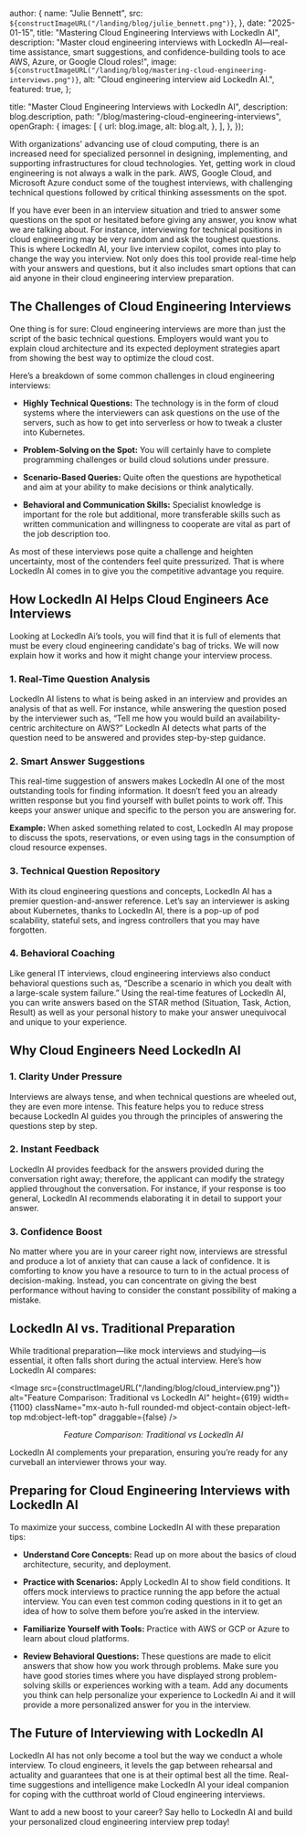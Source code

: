 
  author: {
    name: "Julie Bennett",
    src: `${constructImageURL("/landing/blog/julie_bennett.png")}`,
  },
  date: "2025-01-15",
  title: "Mastering Cloud Engineering Interviews with LockedIn AI",
  description:
    "Master cloud engineering interviews with LockedIn AI—real-time assistance, smart suggestions, and confidence-building tools to ace AWS, Azure, or Google Cloud roles!",
  image: `${constructImageURL("/landing/blog/mastering-cloud-engineering-interviews.png")}`,
  alt: "Cloud engineering interview aid LockedIn AI.",
  featured: true,
};

  title: "Master Cloud Engineering Interviews with LockedIn AI",
  description: blog.description,
  path: "/blog/mastering-cloud-engineering-interviews",
  openGraph: {
    images: [
      {
        url: blog.image,
        alt: blog.alt,
      },
    ],
  },
});


With organizations' advancing use of cloud computing, there is an increased need for specialized personnel in designing, implementing, and supporting infrastructures for cloud technologies. Yet, getting work in cloud engineering is not always a walk in the park. AWS, Google Cloud, and Microsoft Azure conduct some of the toughest interviews, with challenging technical questions followed by critical thinking assessments on the spot.

If you have ever been in an interview situation and tried to answer some questions on the spot or hesitated before giving any answer, you know what we are talking about. For instance, interviewing for technical positions in cloud engineering may be very random and ask the toughest questions. This is where LockedIn AI, your live interview copilot, comes into play to change the way you interview. Not only does this tool provide real-time help with your answers and questions, but it also includes smart options that can aid anyone in their cloud engineering interview preparation.

## The Challenges of Cloud Engineering Interviews

One thing is for sure: Cloud engineering interviews are more than just the script of the basic technical questions. Employers would want you to explain cloud architecture and its expected deployment strategies apart from showing the best way to optimize the cloud cost.

Here’s a breakdown of some common challenges in cloud engineering interviews:

- **Highly Technical Questions:** The technology is in the form of cloud systems where the interviewers can ask questions on the use of the servers, such as how to get into serverless or how to tweak a cluster into Kubernetes.

- **Problem-Solving on the Spot:** You will certainly have to complete programming challenges or build cloud solutions under pressure.

- **Scenario-Based Queries:** Quite often the questions are hypothetical and aim at your ability to make decisions or think analytically.

- **Behavioral and Communication Skills:** Specialist knowledge is important for the role but additional, more transferable skills such as written communication and willingness to cooperate are vital as part of the job description too.

As most of these interviews pose quite a challenge and heighten uncertainty, most of the contenders feel quite pressurized. That is where LockedIn AI comes in to give you the competitive advantage you require.

## How LockedIn AI Helps Cloud Engineers Ace Interviews

Looking at LockedIn Ai’s tools, you will find that it is full of elements that must be every cloud engineering candidate's bag of tricks. We will now explain how it works and how it might change your interview process.

### 1. Real-Time Question Analysis

LockedIn AI listens to what is being asked in an interview and provides an analysis of that as well. For instance, while answering the question posed by the interviewer such as, “Tell me how you would build an availability-centric architecture on AWS?” LockedIn AI detects what parts of the question need to be answered and provides step-by-step guidance.

### 2. Smart Answer Suggestions

This real-time suggestion of answers makes LockedIn AI one of the most outstanding tools for finding information. It doesn’t feed you an already written response but you find yourself with bullet points to work off. This keeps your answer unique and specific to the person you are answering for.

**Example:** When asked something related to cost, LockedIn AI may propose to discuss the spots, reservations, or even using tags in the consumption of cloud resource expenses.

### 3. Technical Question Repository

With its cloud engineering questions and concepts, LockedIn AI has a premier question-and-answer reference. Let’s say an interviewer is asking about Kubernetes, thanks to LockedIn AI, there is a pop-up of pod scalability, stateful sets, and ingress controllers that you may have forgotten.

### 4. Behavioral Coaching

Like general IT interviews, cloud engineering interviews also conduct behavioral questions such as, “Describe a scenario in which you dealt with a large-scale system failure.” Using the real-time features of LockedIn AI, you can write answers based on the STAR method (Situation, Task, Action, Result) as well as your personal history to make your answer unequivocal and unique to your experience.

## Why Cloud Engineers Need LockedIn AI

### 1. Clarity Under Pressure

Interviews are always tense, and when technical questions are wheeled out, they are even more intense. This feature helps you to reduce stress because LockedIn AI guides you through the principles of answering the questions step by step.

### 2. Instant Feedback

LockedIn AI provides feedback for the answers provided during the conversation right away; therefore, the applicant can modify the strategy applied throughout the conversation. For instance, if your response is too general, LockedIn AI recommends elaborating it in detail to support your answer.

### 3. Confidence Boost

No matter where you are in your career right now, interviews are stressful and produce a lot of anxiety that can cause a lack of confidence. It is comforting to know you have a resource to turn to in the actual process of decision-making. Instead, you can concentrate on giving the best performance without having to consider the constant possibility of making a mistake.

## LockedIn AI vs. Traditional Preparation

While traditional preparation—like mock interviews and studying—is essential, it often falls short during the actual interview. Here’s how LockedIn AI compares:

<Image
  src={constructImageURL("/landing/blog/cloud_interview.png")}
  alt="Feature Comparison: Traditional vs LockedIn AI"
  height={619}
  width={1100}
  className="mx-auto h-full rounded-md object-contain object-left-top md:object-left-top"
  draggable={false}
/>

<p align="center">
  <em>Feature Comparison: Traditional vs LockedIn AI</em>
</p>

LockedIn AI complements your preparation, ensuring you’re ready for any curveball an interviewer throws your way.

## Preparing for Cloud Engineering Interviews with LockedIn AI

To maximize your success, combine LockedIn AI with these preparation tips:

- **Understand Core Concepts:** Read up on more about the basics of cloud architecture, security, and deployment.

- **Practice with Scenarios:** Apply LockedIn AI to show field conditions. It offers mock interviews to practice running the app before the actual interview. You can even test common coding questions in it to get an idea of how to solve them before you’re asked in the interview.

- **Familiarize Yourself with Tools:** Practice with AWS or GCP or Azure to learn about cloud platforms.

- **Review Behavioral Questions:** These questions are made to elicit answers that show how you work through problems. Make sure you have good stories times where you have displayed strong problem-solving skills or experiences working with a team. Add any documents you think can help personalize your experience to LockedIn Ai and it will provide a more personalized answer for you in the interview.

## The Future of Interviewing with LockedIn AI

LockedIn AI has not only become a tool but the way we conduct a whole interview. To cloud engineers, it levels the gap between rehearsal and actuality and guarantees that one is at their optimal best all the time. Real-time suggestions and intelligence make LockedIn AI your ideal companion for coping with the cutthroat world of Cloud engineering interviews.

Want to add a new boost to your career? Say hello to LockedIn AI and build your personalized cloud engineering interview prep today!
